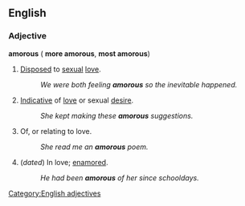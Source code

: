 ==English==
===Adjective===
[[Category:English adjectives]]
'''amorous''' ({{compar}} '''more amorous''', {{superl}} '''most amorous''')

#[[Disposed]] to [[sexual]] [[love]].
#:''We were both feeling '''amorous''' so the inevitable happened.''
#[[Indicative]] of [[love]] or sexual [[desire]].
#:''She kept making these '''amorous''' suggestions.''
#Of, or relating to love.
#:''She read me an '''amorous''' poem.''
#(''dated'') In love; [[enamored]].
#:''He had been '''amorous''' of her since schooldays.''